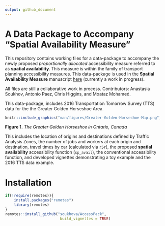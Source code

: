 ```yaml
---
output: github_document
---
```


<!-- README.md is generated from README.Rmd. Please edit that file -->

# A Data Package to Accompany "Spatial Availability Measure"

This repository contains working files for a data-package to accompany the newly proposed  _proportionally allocated_ accessibility measure referred to as **spatial availability**. This measure is within the family of transport planning accessibility measures. This data-package is used in the  **Spatial Availability Measure** manuscript [here](https://github.com/soukhova/Spatial-Availability-Measure) (currently a work in progress). 

All files are still a collaborative work in process. Contributors: Anastasia Soukhov, Antonio Paez, Chris Higgins, and Moataz Mohamed.



<!-- badges: start -->
<!-- badges: end -->


This data-package, includes 2016 Transportation Tomorrow Survey (TTS) data for the the Greater Golden Horseshoe Area.

```r
knitr::include_graphics("man/figures/Greater-Golden-Horseshoe-Map.png")
```

__Figure 1.__ _The Greater Golden Horseshoe in Ontario, Canada_

This includes the location of origins and destinations defined by Traffic Analysis Zones, the number of jobs and workers at each origin and destination, travel times by car (calculated via [`r5r`](https://github.com/ipeaGIT/r5r)), the proposed **spatial availability** accessibility function (`sp_avail`), the conventional accessibility function, and developed vignettes demonstrating a toy example and the 2016 TTS data example.

# Installation

``` r
if(!require(remotes)){
    install.packages("remotes")
    library(remotes)
}
remotes::install_github("soukhova/AccessPack",
                         build_vignettes = TRUE)
```

